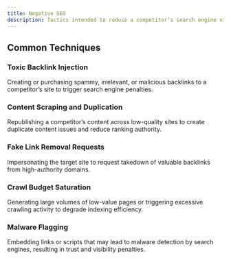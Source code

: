 ```yaml
---
title: Negative SEO
description: Tactics intended to reduce a competitor’s search engine visibility by influencing indexing behavior, link signals, or algorithmic trust factors.
---
```


## Common Techniques

### Toxic Backlink Injection  
Creating or purchasing spammy, irrelevant, or malicious backlinks to a competitor’s site to trigger search engine penalties.

### Content Scraping and Duplication  
Republishing a competitor’s content across low-quality sites to create duplicate content issues and reduce ranking authority.

### Fake Link Removal Requests  
Impersonating the target site to request takedown of valuable backlinks from high-authority domains.

### Crawl Budget Saturation  
Generating large volumes of low-value pages or triggering excessive crawling activity to degrade indexing efficiency.

### Malware Flagging  
Embedding links or scripts that may lead to malware detection by search engines, resulting in trust and visibility penalties.
